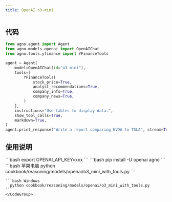```yaml
---
title: OpenAI o3-mini
---
```

## 代码

```python cookbook/reasoning/models/openai/o3_mini_with_tools.py
from agno.agent import Agent
from agno.models.openai import OpenAIChat
from agno.tools.yfinance import YFinanceTools

agent = Agent(
    model=OpenAIChat(id="o3-mini"),
    tools=[
        YFinanceTools(
            stock_price=True,
            analyst_recommendations=True,
            company_info=True,
            company_news=True,
        )
    ],
    instructions="Use tables to display data.",
    show_tool_calls=True,
    markdown=True,
)
agent.print_response("Write a report comparing NVDA to TSLA", stream=True)

```

## 使用说明

<Steps>
  <Snippet file="create-venv-step.mdx" />

  <Step title="设置您的 API 密钥">
    ```bash
    export OPENAI_API_KEY=xxx
    ```
  </Step>

  <Step title="安装库">
    ```bash
    pip install -U openai agno
    ```
  </Step>

  <Step title="运行智能体">
    <CodeGroup>
    ```bash 苹果电脑
      python cookbook/reasoning/models/openai/o3_mini_with_tools.py
    ```

    ```bash Windows
      python cookbook/reasoning/models/openai/o3_mini_with_tools.py
    ```
    </CodeGroup>
  </Step>
</Steps>